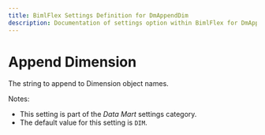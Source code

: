 ```yaml
---
title: BimlFlex Settings Definition for DmAppendDim
description: Documentation of settings option within BimlFlex for DmAppendDim
---
```

<head>
  <meta name="varigenceProduct" content="BimlFlex"></meta>
  <meta name="varigenceArticleType" content="Reference"></meta>
</head>

# Append Dimension

The string to append to Dimension object names.

Notes:

* This setting is part of the *Data Mart* settings category.
* The default value for this setting is `DIM`.
